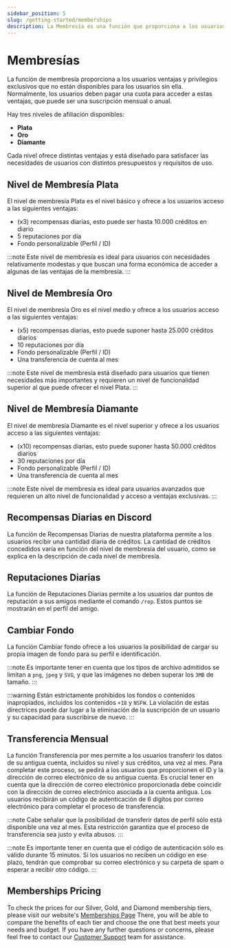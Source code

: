 ```yaml
---
sidebar_position: 5
slug: /getting-started/memberships
description: La Membresía es una función que proporciona a los usuarios ventajas y privilegios exclusivos.
---
```


# Membresías

La función de membresía proporciona a los usuarios ventajas y privilegios exclusivos que no están disponibles para los usuarios sin ella. Normalmente, los usuarios deben pagar una cuota para acceder a estas ventajas, que puede ser una suscripción mensual o anual.

Hay tres niveles de afiliación disponibles:

- **Plata**
- **Oro**
- **Diamante**

Cada nivel ofrece distintas ventajas y está diseñado para satisfacer las necesidades de usuarios con distintos presupuestos y requisitos de uso.

## Nivel de Membresía Plata

El nivel de membresía Plata es el nivel básico y ofrece a los usuarios acceso a las siguientes ventajas:

- (x3) recompensas diarias, esto puede ser hasta 10.000 créditos en diario
- 5 reputaciones por día
- Fondo personalizable (Perfil / ID)

:::note
Este nivel de membresía es ideal para usuarios con necesidades relativamente modestas y que buscan una forma económica de acceder a algunas de las ventajas de la membresía.
:::

## Nivel de Membresía Oro

El nivel de membresía Oro es el nivel medio y ofrece a los usuarios acceso a las siguientes ventajas:

- (x5) recompensas diarias, esto puede suponer hasta 25.000 créditos diarios
- 10 reputaciones por día
- Fondo personalizable (Perfil / ID)
- Una transferencia de cuenta al mes

:::note
Este nivel de membresía está diseñado para usuarios que tienen necesidades más importantes y requieren un nivel de funcionalidad superior al que puede ofrecer el nivel Plata.
:::

## Nivel de Membresía Diamante

El nivel de membresía Diamante es el nivel superior y ofrece a los usuarios acceso a las siguientes ventajas:

- (x10) recompensas diarias, esto puede suponer hasta 50.000 créditos diarios
- 30 reputaciones por día
- Fondo personalizable (Perfil / ID)
- Una transferencia de cuenta al mes

:::note
Este nivel de membresía es ideal para usuarios avanzados que requieren un alto nivel de funcionalidad y acceso a ventajas exclusivas.
:::

## Recompensas Diarias en Discord

La función de Recompensas Diarias de nuestra plataforma permite a los usuarios recibir una cantidad diaria de créditos. La cantidad de créditos concedidos varía en función del nivel de membresía del usuario, como se explica en la descripción de cada nivel de membresía.

## Reputaciones Diarias

La función de Reputaciones Diarias permite a los usuarios dar puntos de reputación a sus amigos mediante el comando `/rep`. Estos puntos se mostrarán en el perfil del amigo.

## Cambiar Fondo

La función Cambiar fondo ofrece a los usuarios la posibilidad de cargar su propia imagen de fondo para su perfil e identificación.

:::note
Es importante tener en cuenta que los tipos de archivo admitidos se limitan a `png`, `jpeg` y `SVG`, y que las imágenes no deben superar los `3MB` de tamaño.
:::

:::warning
Están estrictamente prohibidos los fondos o contenidos inapropiados, incluidos los contenidos `+18` y `NSFW`. La violación de estas directrices puede dar lugar a la eliminación de la suscripción de un usuario y su capacidad para suscribirse de nuevo.
:::

## Transferencia Mensual

La función Transferencia por mes permite a los usuarios transferir los datos de su antigua cuenta, incluidos su nivel y sus créditos, una vez al mes. Para completar este proceso, se pedirá a los usuarios que proporcionen el ID y la dirección de correo electrónico de su antigua cuenta. Es crucial tener en cuenta que la dirección de correo electrónico proporcionada debe coincidir con la dirección de correo electrónico asociada a la cuenta antigua. Los usuarios recibirán un código de autenticación de 6 dígitos por correo electrónico para completar el proceso de transferencia.

:::note
Cabe señalar que la posibilidad de transferir datos de perfil sólo está disponible una vez al mes. Esta restricción garantiza que el proceso de transferencia sea justo y evita abusos.
:::

:::note
Es importante tener en cuenta que el código de autenticación sólo es válido durante 15 minutos. Si los usuarios no reciben un código en ese plazo, tendrán que comprobar su correo electrónico y su carpeta de spam o esperar a recibir otro código.
:::

## Memberships Pricing

To check the prices for our Silver, Gold, and Diamond membership tiers, please visit our website's [Memberships Page](https://probot.io/memberships) There, you will be able to compare the benefits of each tier and choose the one that best meets your needs and budget. If you have any further questions or concerns, please feel free to contact our [Customer Support](https://discord.gg/probot) team for assistance.
